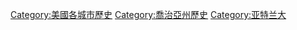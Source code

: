 [[Category:美國各城市歷史|Category:美國各城市歷史]]
[[Category:喬治亞州歷史|Category:喬治亞州歷史]]
[[Category:亚特兰大|Category:亚特兰大]]